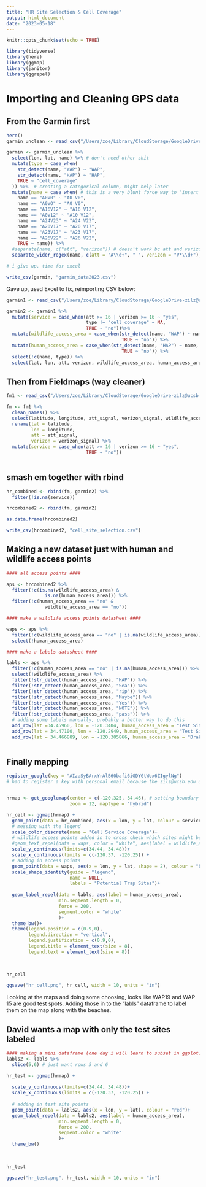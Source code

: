 ```yaml
---
title: "HR Site Selection & Cell Coverage"
output: html_document
date: "2023-05-18"
---
```


```r
knitr::opts_chunk$set(echo = TRUE)

library(tidyverse)
library(here)
library(ggmap)
library(janitor)
library(ggrepel)
```

# Importing and Cleaning GPS data
## From the Garmin first
```r
here()
garmin_unclean <- read_csv("/Users/zoe/Library/CloudStorage/GoogleDrive-zilz@ucsb.edu/My Drive/SCHOOL/PHD_AT_UCSB/GitHub/Project_Ecotone/HR_Site_Selection/hr_gps_waypoints_may2023.csv") 

garmin <- garmin_unclean %>% 
  select(lon, lat, name) %>% # don't need other shit
  mutate(type = case_when(
    str_detect(name, "WAP") ~ "WAP",
    str_detect(name, "HAP") ~ "HAP",
    TRUE ~ "cell_coverage"
  )) %>%  # creating a categorical column, might help later
  mutate(name = case_when( # this is a very blunt force way to 'insert' a space between these spots where I forgot to add spaces
    name == "A0V0" ~ "A0 V0",
    name == "A0VO" ~ "A0 V0",
    name == "A16V12" ~ "A16 V12",
    name == "A0V12" ~ "A10 V12",
    name == "A24V23" ~ "A24 V23",
    name == "A20V17" ~ "A20 V17",
    name == "A23V17" ~ "A23 V17",
    name == "A26V22" ~ "A26 V22",
    TRUE ~ name)) %>% 
  #separate(name, c("att", "verizon")) # doesn't work bc att and verizon aren't always in the same order
  separate_wider_regex(name, c(att = "A\\d+", " ", verizon = "V*\\d+"), too_few = "debug")

# i give up. time for excel

write_csv(garmin, "garmin_data2023.csv")

```

Gave up, used Excel to fix, reimporting CSV below:

```r

garmin1 <- read_csv("/Users/zoe/Library/CloudStorage/GoogleDrive-zilz@ucsb.edu/My Drive/SCHOOL/PHD_AT_UCSB/GitHub/Project_Ecotone/HR_Site_Selection/garmin_data2023_edited.csv")

garmin2 <- garmin1 %>% 
  mutate(service = case_when(att >= 16 | verizon >= 16 ~ "yes",
                             type != "cell_coverage" ~ NA,
                             TRUE ~ "no"))%>% 
  mutate(wildlife_access_area = case_when(str_detect(name, "WAP") ~ name,
                                          TRUE ~ "no")) %>% 
  mutate(human_access_area = case_when(str_detect(name, "HAP") ~ name, 
                                          TRUE ~ "no")) %>% 
  select(!c(name, type)) %>% 
  select(lat, lon, att, verizon, wildlife_access_area, human_access_area, service) # just to reorder


```


## Then from Fieldmaps (way cleaner)

```r

fm1 <- read_csv("/Users/zoe/Library/CloudStorage/GoogleDrive-zilz@ucsb.edu/My Drive/SCHOOL/PHD_AT_UCSB/GitHub/Project_Ecotone/HR_Site_Selection/HollisterRanch_cell_coverage_0.csv")

fm <- fm1 %>%
  clean_names() %>% 
  select(latitude, longitude, att_signal, verizon_signal, wildlife_access_area, human_access_area) %>% 
  rename(lat = latitude, 
         lon = longitude,
         att = att_signal,
         verizon = verizon_signal) %>% 
  mutate(service = case_when(att >= 16 | verizon >= 16 ~ "yes",
                             TRUE ~ "no")) 
  
```

## smash em together with rbind

```r

hr_combined <- rbind(fm, garmin2) %>% 
  filter(!is.na(service))

hrcombined2 <- rbind(fm, garmin2)

as.data.frame(hrcombined2)

write_csv(hrcombined2, "cell_site_selection.csv")

```

## Making a new dataset just with human and wildlife access points

```r

#### all access points ####

aps <- hrcombined2 %>% 
  filter(!c(is.na(wildlife_access_area) & 
              is.na(human_access_area))) %>% 
  filter(!c(human_access_area == "no" &
              wildlife_access_area == "no"))

#### make a wildlife access points datasheet ####

waps <- aps %>% 
  filter(!c(wildlife_access_area == "no" | is.na(wildlife_access_area))) %>% 
  select(!human_access_area)

#### make a labels datasheet ####

labls <- aps %>% 
  filter(!c(human_access_area == "no" | is.na(human_access_area))) %>% 
  select(!wildlife_access_area) %>% 
  filter(!str_detect(human_access_area, "HAP")) %>% 
  filter(!str_detect(human_access_area, "Sea")) %>% 
  filter(!str_detect(human_access_area, "rip")) %>%
  filter(!str_detect(human_access_area, "Maybe")) %>% 
  filter(!str_detect(human_access_area, "Yes")) %>% 
  filter(!str_detect(human_access_area, "NOTE")) %>% 
  filter(!str_detect(human_access_area, "pass")) %>%
  # adding some labels manually, probably a better way to do this
  add_row(lat =34.45960, lon = -120.3404, human_access_area = "Test Site 1", service = "yes") %>% 
  add_row(lat = 34.47100, lon = -120.2949, human_access_area = "Test Site 2", service = "yes") %>% 
  add_row(lat = 34.466889, lon = -120.305866, human_access_area = "Drake's Beach", service = "yes") 
  

```


## Finally mapping

```r
register_google(key = "AIzaSyBArxYrAlB60bafi6iGDYGtWox6ZIgylNg")
# had to register a key with personal email because the zilz@ucsb.edu one is all on the fritz about billing nonsense SO


hrmap <- get_googlemap(center = c(-120.325, 34.46), # setting boundary later
                       zoom = 12, maptype = "hybrid")

hr_cell <- ggmap(hrmap) +
  geom_point(data = hr_combined, aes(x = lon, y = lat, colour = service))+
  # messing with the legend
  scale_color_discrete(name = "Cell Service Coverage")+
  # wildlife access points added in to cross check which sites might be good
  #geom_text_repel(data = waps, color = "white", aes(label = wildlife_access_area))+
  scale_y_continuous(limits=c(34.44, 34.48))+
  scale_x_continuous(limits = c(-120.37, -120.25)) +
  # adding in access points
  geom_point(data = waps, aes(x = lon, y = lat, shape = 2), colour = "black") + 
  scale_shape_identity(guide = "legend",
                       name = NULL,
                       labels = "Potential Trap Sites")+
                       
  geom_label_repel(data = labls, aes(label = human_access_area), 
                   min.segment.length = 0,
                   force = 200,
                   segment.color = "white"
                   )+
  theme_bw()+
  theme(legend.position = c(0.9,0), 
        legend.direction = "vertical",
        legend.justification = c(0.9,0),
        legend.title = element_text(size = 8),
        legend.text = element_text(size = 8))
  
  

hr_cell

ggsave("hr_cell.png", hr_cell, width = 10, units = "in")

```
Looking at the maps and doing some choosing, looks like WAP19 and WAP 15 are good test spots. Adding those in to the "labls" dataframe to label them on the map along with the beaches.

## David wants a map with only the test sites labeled

```r

#### making a mini dataframe (one day i will learn to subset in ggplot) ####
labls2 <- labls %>% 
  slice(5,6) # just want rows 5 and 6

hr_test <- ggmap(hrmap) +
  
  scale_y_continuous(limits=c(34.44, 34.48))+
  scale_x_continuous(limits = c(-120.37, -120.25)) +
  
  # adding in test site points
  geom_point(data = labls2, aes(x = lon, y = lat), colour = "red")+
  geom_label_repel(data = labls2, aes(label = human_access_area), 
                   min.segment.length = 0,
                   force = 200,
                   segment.color = "white"
                   )+
  theme_bw()
  
  

hr_test

ggsave("hr_test.png", hr_test, width = 10, units = "in")

```

